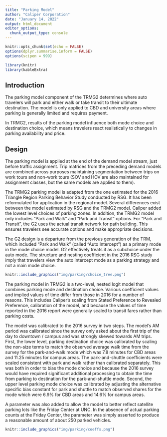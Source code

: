 ```yaml
---
title: "Parking Model"
author: "Caliper Corporation"
date: "January 14, 2022"
output: html_document
editor_options: 
  chunk_output_type: console
---
```


```r
knitr::opts_chunk$set(echo = FALSE)
options(dplyr.summarise.inform = FALSE)
options(scipen = 999)

library(knitr)
library(kableExtra)
```

## Introduction

The parking model component of the TRMG2 determines where auto travelers will
park and either walk or take transit to their ultimate destination.  The model
is only applied to CBD and university areas where parking is generally limited
and requires payment.

In TRMG2, results of the parking model influence both mode choice and
destination choice, which means travelers react realistically to changes in
parking availability and price.

## Design

The parking model is applied at the end of the demand model stream, just before
traffic assignment. Trip matrices from the preceding demand models are combined
across purposes maintaining segmentation between trips on work tours and
non-work tours (SOV and HOV are also maintained for assignment classes, but the
same models are applied to them).

The TRMG2 parking model is adapted from the one estimated for the 2016 Triangle
Region Parking Behavior Study conducted by RSG. It has been reformulated for
application in the regional model. Several differences exist between the model
estimated by RSG and the TRMG2 model. Cailper added the lowest level choices of
parking zones. In addition, the TRMG2 model only includes "Park and Walk" and
"Park and Transit" options. For "Park and Transit", the G2 uses the actual
transit network for path building. This ensures travelers see accurate options
and make appropriate decisions.

The G2 design is a departure from the previous generation of the TRM, which
included "Park and Walk" (called "Auto Intercept") as a primary mode in the mode
choice model. G2 effectively treats it as a subchoice under the auto mode. The
structure and nesting coefficient in the 2016 RSG study imply that travelers
view the auto intercept mode as a parking strategy and not a main mode choice.

```r
knitr::include_graphics("img/parking/choice_tree.png")
```

The parking model in TRMG2 is a two-level, nested logit model that combines
parking mode and destination choice. Various coefficient values and implied
values of time differ from those in 2016 for a number of reasons. This includes
Caliper's scaling from Stated Preference to Revealed Preference, calibration of
the model, and because the values of time reported in the 2016 report were
generally scaled to transit fares rather than parking costs.

The model was calibrated to the 2016 survey in two steps. The model's AM period 
was calibrated since the survey only asked about the first trip of the day to 
downtown / campus and was strongly skewed towards AM trips. First, the lower 
level, parking destination choice was calibrated by scaling the non-size terms
to match the observed average walk time from the survey for the park-and-walk
mode which was 7.8 minutes for CBD areas and 11.25 minutes for campus areas. 
The park-and-shuttle coefficients were scaled consistent with park and walk 
rather than calibrated separately. This was both in order to bias the mode choice and
because the 2016 survey would have required significant additional processing 
to obtain the time from parking to destination for the park-and-shuttle mode. 
Second, the upper level parking mode choice was calibrated by adjusting the
alternative specific bias constant for park and shuttle to match observed
shares for the mode which were 6.9% for CBD areas and 14.6% for campus areas.

A parameter was also added to allow the model to better reflect satellite 
parking lots like the Friday Center at UNC.  In the absence of actual parking counts
at the Friday Center, the parameter was simply asserted to produce
a reasonable amount of about 250 parked vehicles.

```r
knitr::include_graphics("img/parking/coeffs.png")
```

